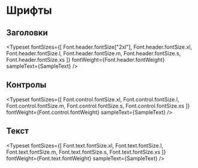 
<Meta title="Документация/Глобальные стили/Шрифты" />


# Шрифты

## Заголовки

<Typeset
  fontSizes={[
    Font.header.fontSize["2xl"],
    Font.header.fontSize.xl,
    Font.header.fontSize.l,
    Font.header.fontSize.m,
    Font.header.fontSize.s,
    Font.header.fontSize.xs
  ]}
  fontWeight={Font.header.fontWeight}
  sampleText={SampleText}
/>

## Контролы

<Typeset
  fontSizes={[
    Font.control.fontSize.xl,
    Font.control.fontSize.l,
    Font.control.fontSize.m,
    Font.control.fontSize.s,
    Font.control.fontSize.xs
  ]}
  fontWeight={Font.control.fontWeight}
  sampleText={SampleText}
/>


## Текст

<Typeset
  fontSizes={[
    Font.text.fontSize.xl,
    Font.text.fontSize.l,
    Font.text.fontSize.m,
    Font.text.fontSize.s,
    Font.text.fontSize.xs
  ]}
  fontWeight={Font.text.fontWeight}
  sampleText={SampleText}
/>
